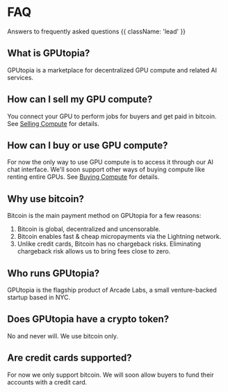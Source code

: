 # FAQ

Answers to frequently asked questions {{ className: 'lead' }}

## What is GPUtopia?

GPUtopia is a marketplace for decentralized GPU compute and related AI services.

## How can I sell my GPU compute?

You connect your GPU to perform jobs for buyers and get paid in bitcoin. See [Selling Compute](/docs/selling) for details.

## How can I buy or use GPU compute?

For now the only way to use GPU compute is to access it through our AI chat interface. We'll soon support other ways of buying compute like renting entire GPUs. See [Buying Compute](/docs/buying) for details.

## Why use bitcoin?

Bitcoin is the main payment method on GPUtopia for a few reasons:

1. Bitcoin is global, decentralized and uncensorable.
2. Bitcoin enables fast & cheap micropayments via the Lightning network.
3. Unlike credit cards, Bitcoin has no chargeback risks. Eliminating chargeback risk allows us to bring fees close to zero.

## Who runs GPUtopia?

GPUtopia is the flagship product of Arcade Labs, a small venture-backed startup based in NYC.

## Does GPUtopia have a crypto token?

No and never will. We use bitcoin only.

## Are credit cards supported?

For now we only support bitcoin. We will soon allow buyers to fund their accounts with a credit card.
